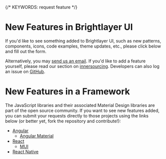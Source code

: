 
{/* KEYWORDS: request feature */}

# New Features in Brightlayer UI

If you'd like to see something added to Brightlayer UI, such as new patterns, components, icons, code examples, theme updates, etc., please click below and fill out the form.

<NewFeatureFormButton />

Alternatively, you may [send us an email](/community/contactus). If you'd like to add a feature yourself, please read our section on [innersourcing](/community/innersourcing). Developers can also log an issue on [GitHub](https://github.com/brightlayer-ui).

<Divider />

# New Features in a Framework

The JavaScript libraries and their associated Material Design libraries are part of the open source community. If you want to see new features added, you can submit your requests directly to those projects using the links below (or better yet, fork the repository and contribute!):

-   [Angular](https://github.com/angular/angular/issues)
    -   [Angular Material](https://github.com/angular/material2/issues)
-   [React](https://github.com/facebook/react/issues)
    -   [MUI](https://github.com/mui-org/material-ui/issues)
-   [React Native](https://github.com/facebook/react-native/issues)
